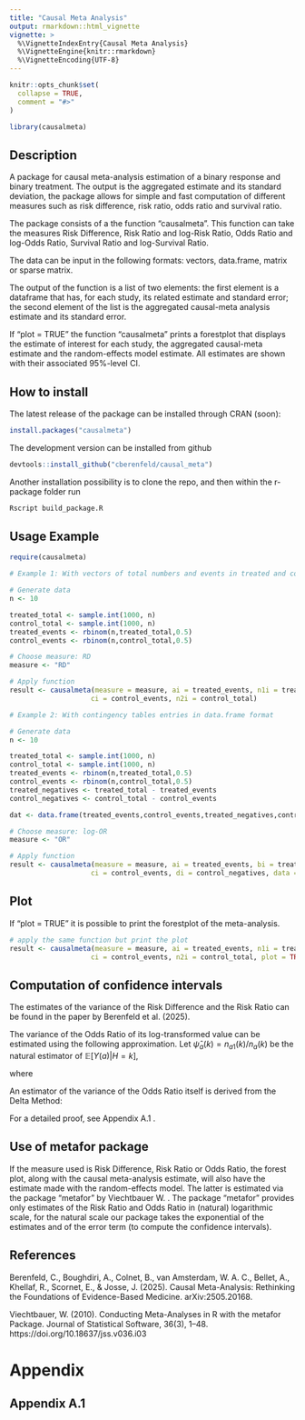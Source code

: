 ```yaml
---
title: "Causal Meta Analysis"
output: rmarkdown::html_vignette
vignette: >
  %\VignetteIndexEntry{Causal Meta Analysis}
  %\VignetteEngine{knitr::rmarkdown}
  %\VignetteEncoding{UTF-8}
---
```


```r
knitr::opts_chunk$set(
  collapse = TRUE,
  comment = "#>"
)
```

```r
library(causalmeta)
```

## Description

A package for causal meta-analysis estimation of a binary response and binary treatment. The output is the aggregated estimate and its standard deviation, the package allows for simple and fast computation of different measures such as risk difference, risk ratio, odds ratio and survival ratio.

The package consists of a the function "causalmeta". This function can take the measures Risk Difference, Risk Ratio and log-Risk Ratio, Odds Ratio and log-Odds Ratio, Survival Ratio and log-Survival Ratio.

The data can be input in the following formats: vectors, data.frame, matrix or sparse matrix.

The output of the function is a list of two elements: the first element is a dataframe that has, for each study, its related estimate and standard error; the second element of the list is the aggregated causal-meta analysis estimate and its standard error.

If "plot = TRUE" the function "causalmeta" prints a forestplot that displays the estimate of interest for each study, the aggregated causal-meta estimate and the random-effects model estimate. All estimates are shown with their associated 95%-level CI.

## How to install

The latest release of the package can be installed through CRAN (soon):

```r
install.packages("causalmeta")
```

The development version can be installed from github

```r
devtools::install_github("cberenfeld/causal_meta")
```

Another installation possibility is to clone the repo, and then within the r-package folder run

```r
Rscript build_package.R
```

## Usage Example

```r
require(causalmeta)

# Example 1: With vectors of total numbers and events in treated and control

# Generate data
n <- 10

treated_total <- sample.int(1000, n)
control_total <- sample.int(1000, n)
treated_events <- rbinom(n,treated_total,0.5)
control_events <- rbinom(n,control_total,0.5)

# Choose measure: RD
measure <- "RD"

# Apply function
result <- causalmeta(measure = measure, ai = treated_events, n1i = treated_total,
                    ci = control_events, n2i = control_total)

# Example 2: With contingency tables entries in data.frame format

# Generate data
n <- 10

treated_total <- sample.int(1000, n)
control_total <- sample.int(1000, n)
treated_events <- rbinom(n,treated_total,0.5)
control_events <- rbinom(n,control_total,0.5)
treated_negatives <- treated_total - treated_events
control_negatives <- control_total - control_events

dat <- data.frame(treated_events,control_events,treated_negatives,control_negatives)

# Choose measure: log-OR
measure <- "OR"

# Apply function
result <- causalmeta(measure = measure, ai = treated_events, bi = treated_negatives,
                    ci = control_events, di = control_negatives, data = dat, log.scale = TRUE)


```

## Plot

If "plot = TRUE" it is possible to print the forestplot of the meta-analysis.

```r
# apply the same function but print the plot
result <- causalmeta(measure = measure, ai = treated_events, n1i = treated_total,
                    ci = control_events, n2i = control_total, plot = TRUE)
```

## Computation of confidence intervals 

The estimates of the variance of the Risk Difference and the Risk Ratio can be found in the paper by Berenfeld et al. (2025).

The variance of the Odds Ratio of its log-transformed value can be estimated using the following approximation. Let $\hat{\psi}_a (k) = n_{a1}(k) / n_a(k)$ be the natural estimator of $\mathbb{E}[Y(a)|H=k]$,

\begin{equation*}

\widehat{\mathbb{V}ar (\log(\hat{\theta}_{OR}))} = \sum_{k=1}^K \frac{n_k}{n} \xi_k -\log(\hat{\theta}_{OR})^2

\end{equation*}

where

\begin{equation*}

\xi_k = \frac{n_k}{n_0(k)} \frac{(2\hat{\psi}_0(k) - 1)^2}{\hat{\psi}_0(k)(1-\hat{\psi}_0(k))} + \frac{n_k}{n_1(k)} \frac{(2\hat{\psi}_1(k) - 1)^2}{\hat{\psi}_1(k)(1-\hat{\psi}_1(k))} + \log(\hat{\theta}_{OR}(k))^2

\end{equation*}

An estimator of the variance of the Odds Ratio itself is derived from the Delta Method:

\begin{equation*}

\widehat{\mathbb{V}ar (\hat{\theta}_{OR})} = \hat{\theta}_{OR}^2 \widehat{\mathbb{V}ar (\log(\hat{\theta}_{OR}))}

\end{equation*}

For a detailed proof, see Appendix A.1 .


## Use of metafor package

If the measure used is Risk Difference, Risk Ratio or Odds Ratio, the forest plot, along with the causal meta-analysis estimate, will also have the estimate made with the random-effects model. The latter is estimated via the package "metafor" by Viechtbauer W. . The package "metafor" provides only estimates of the Risk Ratio and Odds Ratio in (natural) logarithmic scale, for the natural scale our package takes the exponential of the estimates and of the error term (to compute the confidence intervals).

## References

Berenfeld, C., Boughdiri, A., Colnet, B., van Amsterdam, W. A. C., Bellet, A., Khellaf, R., Scornet, E., & Josse, J. (2025). Causal Meta-Analysis: Rethinking the Foundations of Evidence-Based Medicine. arXiv:2505.20168.

Viechtbauer, W. (2010). Conducting Meta-Analyses in R with the metafor Package. Journal of Statistical Software, 36(3), 1–48. https://doi.org/10.18637/jss.v036.i03

# Appendix

## Appendix A.1


